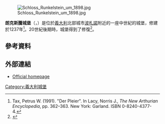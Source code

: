 [[Image:Schloss_Runkelstein_um_1898.jpg|thumb]]

'''朗克斯騰城堡'''（{{lang-de|Schloss Runkelstein}}，{{lang-en|Runkelstein Castle}}）是位於[[義大利|義大利]]北部城市[[波札諾|波札諾]]附近的一座中世紀的城堡，修建於1237年<ref name="NAE">Tax, Petrus W. (1991). "Der Pleier". In Lacy, Norris J., ''The New Arthurian Encyclopedia'', pp. 362–363. New York: Garland. ISBN 0-8240-4377-4.</ref>。20世紀後期時，城堡得到了修復<ref>{{Cite web |url=http://www.runkelstein.info/runkelstein_de/geschichte.asp |title=存档副本 |access-date=2015-09-23 |archive-date=2009-02-02 |archive-url=https://web.archive.org/web/20090202034616/http://www.runkelstein.info/runkelstein_de/geschichte.asp |dead-url=yes }}</ref>。
==參考資料==
{{reflist}}
==外部連結==
{{Commonscat|Runkelstein Castle}}
* [http://www.runkelstein.info/runkelstein_en/history.asp Official homepage] {{Wayback|url=http://www.runkelstein.info/runkelstein_en/history.asp |date=20170825024912 }}
{{coord|46|31|02|N|11|21|32|E|display=title|region:IT-32_type:landmark_source:dewiki}}
[[Category:義大利城堡|Category:義大利城堡]]